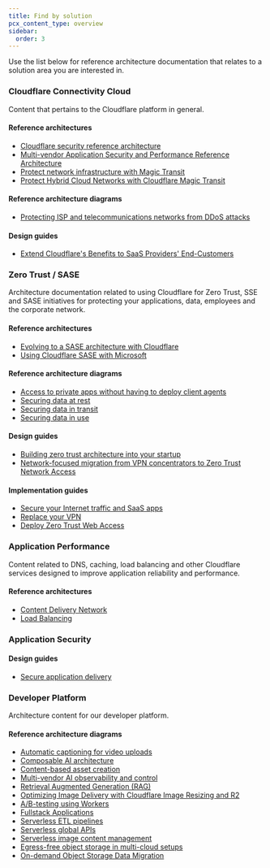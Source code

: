 ```yaml
---
title: Find by solution
pcx_content_type: overview
sidebar:
  order: 3
---
```



Use the list below for reference architecture documentation that relates to a solution area you are interested in.

### Cloudflare Connectivity Cloud

Content that pertains to the Cloudflare platform in general.

#### Reference architectures

- [Cloudflare security reference architecture](/reference-architecture/architectures/security/)
- [Multi-vendor Application Security and Performance Reference Architecture](/reference-architecture/architectures/multi-vendor/)
- [Protect network infrastructure with Magic Transit](/reference-architecture/architectures/magic-transit/)
- [Protect Hybrid Cloud Networks with Cloudflare Magic Transit](/reference-architecture/diagrams/network/protect-hybrid-cloud-networks-with-cloudflare-magic-transit/)

#### Reference architecture diagrams

- [Protecting ISP and telecommunications networks from DDoS attacks](/reference-architecture/diagrams/network/protecting-sp-networks-from-ddos/)

#### Design guides

- [Extend Cloudflare's Benefits to SaaS Providers' End-Customers](/reference-architecture/design-guides/extending-cloudflares-benefits-to-saas-providers-end-customers/)

### Zero Trust / SASE

Architecture documentation related to using Cloudflare for Zero Trust, SSE and SASE initiatives for protecting your applications, data, employees and the corporate network.

#### Reference architectures

- [Evolving to a SASE architecture with Cloudflare](/reference-architecture/architectures/sase/)
- [Using Cloudflare SASE with Microsoft](/reference-architecture/architectures/cloudflare-sase-with-microsoft/)

#### Reference architecture diagrams

- [Access to private apps without having to deploy client agents](/reference-architecture/diagrams/sase/sase-clientless-access-private-dns/)
- [Securing data at rest](/reference-architecture/diagrams/security/securing-data-at-rest/)
- [Securing data in transit](/reference-architecture/diagrams/security/securing-data-in-transit/)
- [Securing data in use](/reference-architecture/diagrams/security/securing-data-in-use/)

#### Design guides

- [Building zero trust architecture into your startup](/reference-architecture/design-guides/zero-trust-for-startups/)
- [Network-focused migration from VPN concentrators to Zero Trust Network Access](/reference-architecture/design-guides/network-vpn-migration/)

#### Implementation guides

- [Secure your Internet traffic and SaaS apps](/learning-paths/secure-internet-traffic/)
- [Replace your VPN](/learning-paths/replace-vpn/)
- [Deploy Zero Trust Web Access](/learning-paths/zero-trust-web-access/)

### Application Performance

Content related to DNS, caching, load balancing and other Cloudflare services designed to improve application reliability and performance.

#### Reference architectures

- [Content Delivery Network](/reference-architecture/architectures/cdn/)
- [Load Balancing](/reference-architecture/architectures/load-balancing/)

### Application Security

#### Design guides

- [Secure application delivery](/reference-architecture/design-guides/secure-application-delivery/)

### Developer Platform

Architecture content for our developer platform.

#### Reference architecture diagrams

- [Automatic captioning for video uploads](/reference-architecture/diagrams/ai/ai-video-caption/)
- [Composable AI architecture](/reference-architecture/diagrams/ai/ai-composable/)
- [Content-based asset creation](/reference-architecture/diagrams/ai/ai-asset-creation/)
- [Multi-vendor AI observability and control](/reference-architecture/diagrams/ai/ai-multivendor-observability-control/)
- [Retrieval Augmented Generation (RAG)](/reference-architecture/diagrams/ai/ai-rag/)
- [Optimizing Image Delivery with Cloudflare Image Resizing and R2](/reference-architecture/diagrams/content-delivery/optimizing-image-delivery-with-cloudflare-image-resizing-and-r2/)
- [A/B-testing using Workers](/reference-architecture/diagrams/serverless/a-b-testing-using-workers/)
- [Fullstack Applications](/reference-architecture/diagrams/serverless/fullstack-application/)
- [Serverless ETL pipelines](/reference-architecture/diagrams/serverless/serverless-etl/)
- [Serverless global APIs](/reference-architecture/diagrams/serverless/serverless-global-apis/)
- [Serverless image content management](/reference-architecture/diagrams/serverless/serverless-image-content-management/)
- [Egress-free object storage in multi-cloud setups](/reference-architecture/diagrams/storage/egress-free-storage-multi-cloud/)
- [On-demand Object Storage Data Migration](/reference-architecture/diagrams/storage/on-demand-object-storage-migration/)
